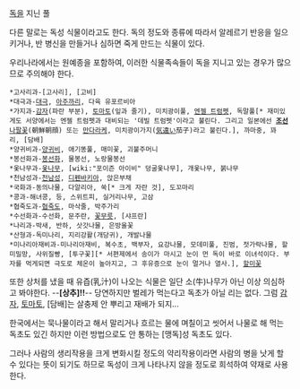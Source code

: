 [[독]]을 지닌 풀

다른 말로는 독성 식물이라고도 한다. 독의 정도와 종류에 따라서 알레르기 반응을 일으키거나, 반 병신을 만들거나 심하면 죽게 만드는 식물이 있다.

우리나라에서는 원예종을 포함하여, 이러한 식물족속들이 독을 지니고 있는 경우가 많으므로 주의해야 한다. 
 *고사리과-[고사리], [고비]
 *대극과-[[대극]], [[아주까리]], 다육 유포르비아 
 *가지과-[[감자]](파란 부분), [[토마토]](잎과 줄기), 미치광이풀, [[엔젤 트럼펫]], 독말풀[* 재미있게도 서양에서는 엔젤 트럼펫과 대비되는 '데빌 트럼펫'이라고 불린다. 그리고 일본에선 '''[[조선]]'''[[나팔꽃]](朝鮮朝顔) 또는 [[만다라케]], 미치광이가지([[키치가이|気違い]]茄子)라고 불린다.], 까마중, 꽈리, [담배]
 *양귀비과-[[양귀비]], 애기똥풀, 매미꽃, 괴불주머니
 *봉선화과-[[봉선화]], 물봉선, 노랑물봉선
 *옻나무과-[[옻나무]], [wiki:"포이즌 아이비" 덩굴옻나무], 개옻나무, 붉나무
 *천남성과-[[천남성]], [[디펜바키아]], 앉은부채
 *국화과-동의나물, 다알리아, 쑥[* 크게 자란 것], 도꼬마리
 *콩과-해녀콩, 등, 스위트피, 실거리나무, 고삼
 *협죽도과-[[협죽도]], 마삭줄, 박주가리
 *수선화과-수선화, 문주란, [[꽃무릇]], [샤프란]
 *나리과-박새, 반하, 삿갓나물, 은방울꽃
 *산형과-독미나리, 지리강활(개당귀), 개발나물
 *미나리아재비과-미나리아재비, 복수초, 백부자, 요강나물, 모데미풀, 진범, 젓가락나물, 할미밀망, 사위질빵, [투구꽃][* 서편제에서 송이가 마시고 눈이 먼 독이 바로 이녀석이다. 부자를 먹게되면 극도로 체온이 높아지고, 그 후유증으로 눈이 멀거나 열사.], [[할미꽃]]

또한 상처를 냈을 때 유즙(乳汁)이 나오는 식물은 일단 소(牛)나무가 아닌 이상 의심하고 봐야한다. --'''[상추]!!'''-- 당연하지만 벌레가 먹는다고 독초가 아닐 리는 없다. 그럼 [[감자]], [[토마토]], [담배]는 살충제 안 뿌리고 재배가 되지...

한국에서는 묵나물이라고 해서 말리거나 흐르는 물에 며칠이고 씻어서 나물로 해 먹는 독초도 있긴 하지만 이런 방법으로도 안 통하는 [맹독]성 독초도 있다.

그러나 사람의 생리작용을 크게 변화시킬 정도의 약리작용이라면 사람의 병을 낫게 할 수 있다는 뜻이 되기도 하므로 독성이 크게 나타나지 않을 정도로 희석하여 약재로 사용한다.
